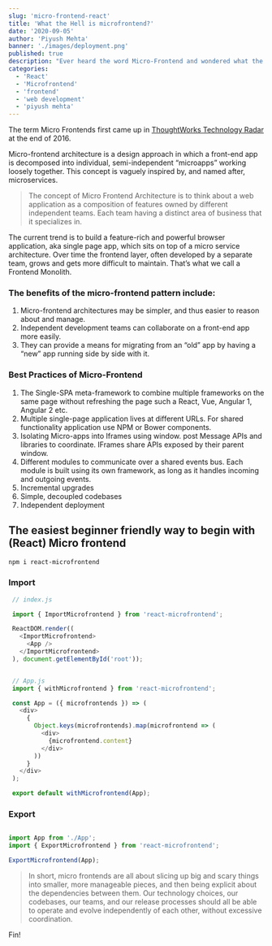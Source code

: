 ```yaml
---
slug: 'micro-frontend-react'
title: 'What the Hell is microfrontend?'
date: '2020-09-05'
author: 'Piyush Mehta'
banner: './images/deployment.png'
published: true
description: "Ever heard the word Micro-Frontend and wondered what the hell is that? Today you'll know all about it!"
categories:
  - 'React'
  - 'Microfrontend'
  - 'frontend'
  - 'web development'
  - 'piyush mehta'
---
```




The term Micro Frontends first came up in <a target="__blank" href="https://www.thoughtworks.com/radar/techniques/micro-frontends">ThoughtWorks Technology Radar</a> at the end of 2016.

Micro-frontend architecture is a design approach in which a front-end app is decomposed into individual, semi-independent “microapps” working loosely together.
This concept is vaguely inspired by, and named after, microservices.



>The concept of Micro Frontend Architecture is to think about a web application as a composition of features owned by different independent teams. Each team having a distinct area of business that it specializes in.

The current trend is to build a feature-rich and powerful browser application, aka single page app, which sits on top of a micro service architecture. Over time the frontend layer, often developed by a separate team, grows and gets more difficult to maintain. That’s what we call a Frontend Monolith.

### The benefits of the micro-frontend pattern include:

1. Micro-frontend architectures may be simpler, and thus easier to reason about and manage.
1. Independent development teams can collaborate on a front-end app more easily.
1. They can provide a means for migrating from an “old” app by having a “new” app running side by side with it.

### Best Practices of Micro-Frontend

1. The Single-SPA meta-framework to combine multiple frameworks on the same page without refreshing the page such a React, Vue, Angular 1, Angular 2 etc.
1. Multiple single-page application lives at different URLs. For shared functionality application use NPM or Bower components.
1. Isolating Micro-apps into Iframes using window. post Message APIs and libraries to coordinate. IFrames share APIs exposed by their parent window.
1. Different modules to communicate over a shared events bus. Each module is built using its own framework, as long as it handles incoming and outgoing events.
1. Incremental upgrades
1. Simple, decoupled codebases
1. Independent deployment


## The easiest beginner friendly way to begin with (React) Micro frontend

```bash
npm i react-microfrontend
```

### Import

```javascript
 // index.js

 import { ImportMicrofrontend } from 'react-microfrontend';

 ReactDOM.render((
   <ImportMicrofrontend>
     <App />
   </ImportMicrofrontend>
 ), document.getElementById('root'));


 // App.js
 import { withMicrofrontend } from 'react-microfrontend';

 const App = ({ microfrontends }) => (
   <div>
     {
       Object.keys(microfrontends).map(microfrontend => (
         <div>
           {microfrontend.content}
         </div>
       ))
     }
   </div>
 );

 export default withMicrofrontend(App);
```

### Export

```javascript

import App from './App';
import { ExportMicrofrontend } from 'react-microfrontend';

ExportMicrofrontend(App);

```

>In short, micro frontends are all about slicing up big and scary things into smaller, more manageable pieces, and then being explicit about the dependencies between them. Our technology choices, our codebases, our teams, and our release processes should all be able to operate and evolve independently of each other, without excessive coordination.






Fin!
